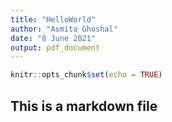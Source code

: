 ```yaml
---
title: "HelloWorld"
author: "Asmita Ghoshal"
date: "8 June 2021"
output: pdf_document
---
```


```r
knitr::opts_chunk$set(echo = TRUE)
```

## This is a markdown file